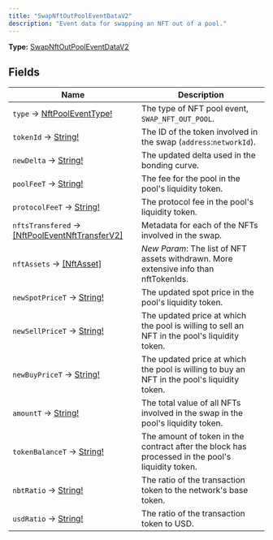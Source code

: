 ```yaml
---
title: "SwapNftOutPoolEventDataV2"
description: "Event data for swapping an NFT out of a pool."
---
```


**Type:** [SwapNftOutPoolEventDataV2](/api-reference/types/swapnftoutpooleventdatav2)

## Fields

| Name | Description |
|------|-------------|
| `type` → [NftPoolEventType!](/api-reference/types/nftpooleventtype) | The type of NFT pool event, `SWAP_NFT_OUT_POOL`. |
| `tokenId` → [String!](/api-reference/types/string) | The ID of the token involved in the swap (`address`:`networkId`). |
| `newDelta` → [String!](/api-reference/types/string) | The updated delta used in the bonding curve. |
| `poolFeeT` → [String!](/api-reference/types/string) | The fee for the pool in the pool's liquidity token. |
| `protocolFeeT` → [String!](/api-reference/types/string) | The protocol fee in the pool's liquidity token. |
| `nftsTransfered` → [[NftPoolEventNftTransferV2]](/api-reference/types/nftpooleventnfttransferv2) | Metadata for each of the NFTs involved in the swap. |
| `nftAssets` → [[NftAsset]](/api-reference/types/nftasset) | *New Param*: The list of NFT assets withdrawn. More extensive info than nftTokenIds. |
| `newSpotPriceT` → [String!](/api-reference/types/string) | The updated spot price in the pool's liquidity token. |
| `newSellPriceT` → [String!](/api-reference/types/string) | The updated price at which the pool is willing to sell an NFT in the pool's liquidity token. |
| `newBuyPriceT` → [String!](/api-reference/types/string) | The updated price at which the pool is willing to buy an NFT in the pool's liquidity token. |
| `amountT` → [String!](/api-reference/types/string) | The total value of all NFTs involved in the swap in the pool's liquidity token. |
| `tokenBalanceT` → [String!](/api-reference/types/string) | The amount of token in the contract after the block has processed in the pool's liquidity token. |
| `nbtRatio` → [String!](/api-reference/types/string) | The ratio of the transaction token to the network's base token. |
| `usdRatio` → [String!](/api-reference/types/string) | The ratio of the transaction token to USD. |


